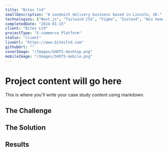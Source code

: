 ```yaml
---
title: "Bites ltd"
smallDescription: "A sandwich delivery business based in Lincoln, UK."
technologies: ["Next.js", "Tailwind CSS", "Figma", "Zustand", "Wix headless"]
completedDate: "2024-01-15"
client: "Bites Ltd"
projectType: "E-commerce Platform"
status: "client"
liveUrl: "https://www.bitesltd.com"
githubUrl: ""
coverImage: "/Images/SHOTS-desktop.png"
mobileImage: "/Images/SHOTS-mobile.png"
---
```


# Project content will go here

This is where you'll write your case study content using markdown.

## The Challenge

## The Solution

## Results
